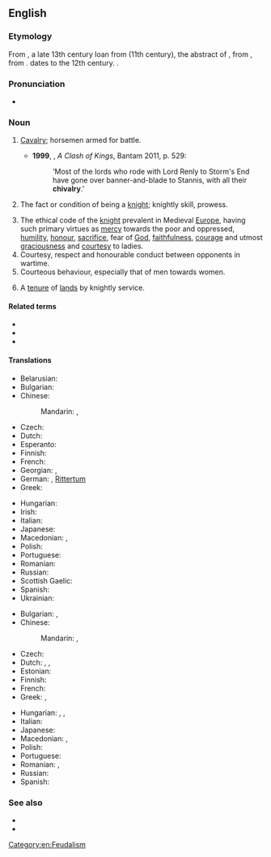 ==English==
{{wikipedia}}

===Etymology===
From {{inh|en|enm|chivalrie}}, a late 13th century loan from {{der|en|fro|chevalerie||knighthood, chivalry, nobility, cavalry}} (11th century), the {{m|fro|-erie||-ery}} abstract of {{m|fro|chevaler||knight, horseman}}, from {{der|en|ML.|caballarius||horseman, knight}}, from {{m|la|caballus||horse}}. {{der|en|ML.|caballaria||knighthood, status or fief of a knight}} dates to the 12th century. {{doublet|en|cavalry}}.

===Pronunciation===
* {{IPA|en|/ˈʃɪvəlɹi/}}

===Noun===
{{en-noun|-|chivalries}}

# {{lb|en|now|_|rare|historical}} [[cavalry|Cavalry]]; horsemen armed for battle.
#* '''1999''', {{w|George RR Martin}}, ''A Clash of Kings'', Bantam 2011, p. 529:
#*: ‘Most of the lords who rode with Lord Renly to Storm's End have gone over banner-and-blade to Stannis, with all their '''chivalry'''.’
# {{lb|en|obsolete}} The fact or condition of being a [[knight]]; knightly skill, prowess.
# The ethical code of the [[knight]] prevalent in Medieval [[Europe]], having such primary virtues as [[mercy]] towards the poor and oppressed, [[humility]], [[honour]], [[sacrifice]], fear of [[God]], [[faithfulness]], [[courage]] and utmost [[graciousness]] and [[courtesy]] to ladies.
# Courtesy, respect and honourable conduct between opponents in wartime.
# Courteous behaviour, especially that of men towards women.
# {{lb|en|UK|legal|historical}} A [[tenure]] of [[land]]s by knightly service.

====Related terms====
* {{l|en|cavalier}}
* {{l|en|chevalier}}
* {{l|en|chivalrous}}

====Translations====
{{trans-top|ethical code}}
* Belarusian: {{t|be|ры́царства|n|sc=Cyrl}}
* Bulgarian: {{t|bg|ри́царство|n}}
* Chinese:
*: Mandarin: {{t+|cmn|騎士氣概|sc=Hani}}, {{t+|cmn|骑士气概|tr=qíshì qìgài|sc=Hani}}
* Czech: {{t+|cs|rytířství|n}}
* Dutch: {{t|nl|ridderschap}}
* Esperanto: {{t|eo|kavalireco}}
* Finnish: {{t+|fi|ritarillisuus}}
* French: {{t+|fr|chevalerie|f}}
* Georgian: {{t|ka|რაინდობა|sc=Geor}}, {{t|ka|ვაჟკაცობა|sc=Geor}}
* German: {{t+|de|Ritterlichkeit|f}}, [[Rittertum]]
* Greek: {{t+|el|ιπποσύνη|f|sc=Grek}}
{{trans-mid}}
* Hungarian: {{t+|hu|lovagiasság}}
* Irish: {{t|ga|ridireacht|f}}
* Italian: {{t+|it|cavalleria|f}}
* Japanese: {{t|ja|騎士道|tr=きしどう, kishidō|sc=Jpan}}
* Macedonian: {{t|mk|витештво|n}}, {{t|mk|рицарство|n|sc=Cyrl}}
* Polish: {{t+|pl|rycerskość|f}}
* Portuguese: {{t+|pt|cavalaria|f}}
* Romanian: {{t+|ro|cavalerie|f}}
* Russian: {{t+|ru|ры́царство|n}}
* Scottish Gaelic: {{t|gd|ridireachd|f}}
* Spanish: {{t+|es|caballerosidad|f}}
* Ukrainian: {{t|uk|ли́царство|n|sc=Cyrl}}
{{trans-bottom}}

{{trans-top|Courteous behavior, especially that of men towards women}}
* Bulgarian: {{t|bg|гала́нтност|f}}, {{t+|bg|кавале́рство|n}}
* Chinese:
*: Mandarin: {{t+|cmn|義俠|sc=Hani}}, {{t+|cmn|义侠|tr=yìxiá|sc=Hani}}
* Czech: {{t|cs|galantnost|f}}
* Dutch: {{t+|nl|ridderlijkheid|f}}, {{t+|nl|hoofsheid|f}}, {{t+|nl|galanterie|f}}
* Estonian: {{t|et|rüütellikkus}}
* Finnish: {{t+|fi|ritarillisuus}}
* French: {{t+|fr|galanterie|f}}
* Greek: {{t+|el|ιπποτισμός|m|sc=Grek}}, {{t+|el|ευγένεια|f|sc=Grek}}
{{trans-mid}}
* Hungarian: {{t+|hu|lovagiasság}}, {{t+|hu|önzetlenség}}, {{t+|hu|udvariasság}}
* Italian: {{t+|it|cavalleria|f}}
* Japanese: {{t|ja|義侠心|tr=ぎきょうしん, gikyō-shin}}
* Macedonian: {{t|mk|кавале́рство|n}}, {{t|mk|гала́нтност|f}}
* Polish: {{t+|pl|rycerskość|f}}
* Portuguese: {{t|pt|cavalheirismo|m}}
* Romanian: {{t+|ro|cavalerism|n}}, {{t+|ro|galanterie|f}}
* Russian: {{t+|ru|гала́нтность|f}}
* Spanish: {{t+|es|caballerosidad}}
{{trans-bottom}}

===See also===
* {{l|en|bushido}}
* {{l|en|xiá}}

[[Category:en:Feudalism]]